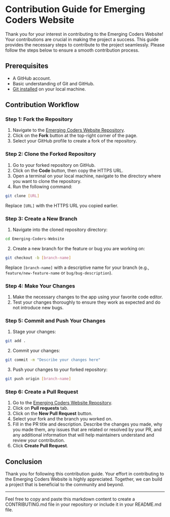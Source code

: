 # Contribution Guide for Emerging Coders Website

Thank you for your interest in contributing to the Emerging Coders Website! Your contributions are crucial in making the project a success. This guide provides the necessary steps to contribute to the project seamlessly. Please follow the steps below to ensure a smooth contribution process.

## Prerequisites
- A GitHub account.
- Basic understanding of Git and GitHub.
- [Git installed](https://git-scm.com/book/en/v2/Getting-Started-Installing-Git) on your local machine.

## Contribution Workflow

### Step 1: Fork the Repository
1. Navigate to the [Emerging Coders Website Repository](https://github.com/ethanpaneraa/Emerging-Coders-Website).
2. Click on the **Fork** button at the top-right corner of the page.
3. Select your GitHub profile to create a fork of the repository.

### Step 2: Clone the Forked Repository
1. Go to your forked repository on GitHub.
2. Click on the **Code** button, then copy the HTTPS URL.
3. Open a terminal on your local machine, navigate to the directory where you want to clone the repository.
4. Run the following command:

```bash
git clone [URL]
```

Replace `[URL]` with the HTTPS URL you copied earlier.

### Step 3: Create a New Branch
1. Navigate into the cloned repository directory:

```bash
cd Emerging-Coders-Website
```

2. Create a new branch for the feature or bug you are working on:

```bash
git checkout -b [branch-name]
```

Replace `[branch-name]` with a descriptive name for your branch (e.g., `feature/new-feature-name` or `bug/bug-description`).

### Step 4: Make Your Changes
1. Make the necessary changes to the app using your favorite code editor.
2. Test your changes thoroughly to ensure they work as expected and do not introduce new bugs.

### Step 5: Commit and Push Your Changes
1. Stage your changes:

```bash
git add .
```

2. Commit your changes:

```bash
git commit -m "Describe your changes here"
```

3. Push your changes to your forked repository:

```bash
git push origin [branch-name]
```

### Step 6: Create a Pull Request
1. Go to the [Emerging Coders Website Repository](https://github.com/ethanpaneraa/Emerging-Coders-Website).
2. Click on **Pull requests** tab.
3. Click on the **New Pull Request** button.
4. Select your fork and the branch you worked on.
5. Fill in the PR title and description. Describe the changes you made, why you made them, any issues that are related or resolved by your PR, and any additional information that will help maintainers understand and review your contribution.
6. Click **Create Pull Request**.

## Conclusion
Thank you for following this contribution guide. Your effort in contributing to the Emerging Coders Website is highly appreciated. Together, we can build a project that is beneficial to the community and beyond.

---

Feel free to copy and paste this markdown content to create a CONTRIBUTING.md file in your repository or include it in your README.md file.
